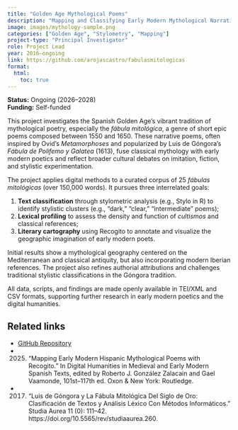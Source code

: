 ```yaml
---
title: "Golden Age Mythological Poems"
description: "Mapping and Classifying Early Modern Mythological Narratives Using Digital Text Analysis."
image: images/mythology-sample.png
categories: ["Golden Age", "Stylometry", "Mapping"]
project-type: "Principal Investigator"
role: Project Lead
year: 2016–ongoing
link: https://github.com/arojascastro/fabulasmitologicas
format:
  html:
    toc: true
---
```


**Status:** Ongoing (2026–2028)  
**Funding:** Self-funded

This project investigates the Spanish Golden Age’s vibrant tradition of mythological poetry, especially the *fábula mitológica*, a genre of short epic poems composed between 1550 and 1650. These narrative poems, often inspired by Ovid’s *Metamorphoses* and popularized by Luis de Góngora’s *Fábula de Polifemo y Galatea* (1613), fuse classical mythology with early modern poetics and reflect broader cultural debates on imitation, fiction, and stylistic experimentation.

The project applies digital methods to a curated corpus of 25 *fábulas mitológicas* (over 150,000 words). It pursues three interrelated goals:  

1. **Text classification** through stylometric analysis (e.g., Stylo in R) to identify stylistic clusters (e.g., “dark,” “clear,” “intermediate” poems);  
2. **Lexical profiling** to assess the density and function of *cultismos* and classical references;  
3. **Literary cartography** using Recogito to annotate and visualize the geographic imagination of early modern poets.

Initial results show a mythological geography centered on the Mediterranean and classical antiquity, but also incorporating modern Iberian references. The project also refines authorial attributions and challenges traditional stylistic classifications in the Góngora tradition.

All data, scripts, and findings are made openly available in TEI/XML and CSV formats, supporting further research in early modern poetics and the digital humanities.

## Related links
- [GitHub Repository](https://github.com/arojascastro/fabulasmitologicas)
-  2025. “Mapping Early Modern Hispanic Mythological Poems with Recogito.” In Digital Humanities in Medieval and Early Modern Spanish Texts, edited by Roberto J. González Zalacain and Gael Vaamonde, 101st–117th ed. Oxon & New York: Routledge.
-  2017. “Luis de Góngora y La Fábula Mitológica Del Siglo de Oro: Clasificación de Textos y Análisis Léxico Con Métodos Informáticos.” Studia Aurea 11 (0): 111–42. https://doi.org/10.5565/rev/studiaaurea.260.  
